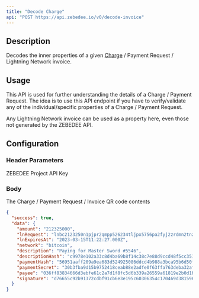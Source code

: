 ```yaml
---
title: "Decode Charge"
api: "POST https://api.zebedee.io/v0/decode-invoice"
---
```


## Description

Decodes the inner properties of a given [Charge](/docs/glossary#charge) / Payment Request / Lightning Network invoice.

## Usage

This API is used for further understanding the details of a Charge / Payment Request. The idea is to use this API endpoint if you have to verify/validate any of the individual/specific properties of a Charge / Payment Request.

Any Lightning Network invoice can be used as a property here, even those not generated by the ZEBEDEE API.

## Configuration

### Header Parameters

<ParamField required header="Content-Type" default="application/json" type="application/json" />

<ParamField required header="apikey" type="string">
  ZEBEDEE Project API Key
</ParamField>

### Body

<ParamField required body="invoice" type="string">
  The Charge / Payment Request / Invoice QR code contents
</ParamField>

<CodeGroup />

<ResponseExample>

```json Response
{
  "success": true,
  "data": {
    "amount": "212325000",
    "lnRequest": "lnbc2123250n1pjpr2qmpp526234tljpx5756pa2fyj2zrdmn2tnz9rhj54km2s7dv0pap3vtkqhp5extcuyp2x0ydfwnfhrc5cwx8azxeen2g7hxr29464ezvn3k6w2fqcqzpgxqzjcsp5xzelh2w3twt4ysvva2ugu2klurmrl7nk8h46x2hcthf9cvee24jq9qyyssq6an9tjftjymjeklerjmw8cv4ccpsvd2vzuzxn5upt9s37hnw2r0z0n5cd8cqq8jq5ems00tugt5jnw5jn03tr84945nd6j4hsfsu7kqp9hptk2",
    "lnExpiresAt": "2023-03-15T11:22:27.000Z",
    "network": "bitcoin",
    "description": "Paying for Master Sword #5546",
    "descriptionHash": "c9978e102a33c8d4ba69b8f14c38c7e88d9ccd48f5cc3516baae44c9c6da7292",
    "paymentHash": "56951aaff209a9ea683d524925086ddcd4b988a3bca95b6d50f358f0f43162ec",
    "paymentSecret": "30b3fba9d15b9752418ceab88e2adfe0f63ffa763deba32af85dd25c33395564",
    "payee": "036ff83834666d3ebfe61c2a7d1f8fc5d6b339a26559a61819e2b0d1b5f540fdfc",
    "signature": "d76655c92b91372cdbf91cb6e3e195c60306354c170469d38159611f5e6e50de27ce9869f0001e40a67707bd7c42e929ba929be2b19ea5ad26dd4ab78261cf58"
  }
}
```

</ResponseExample>
